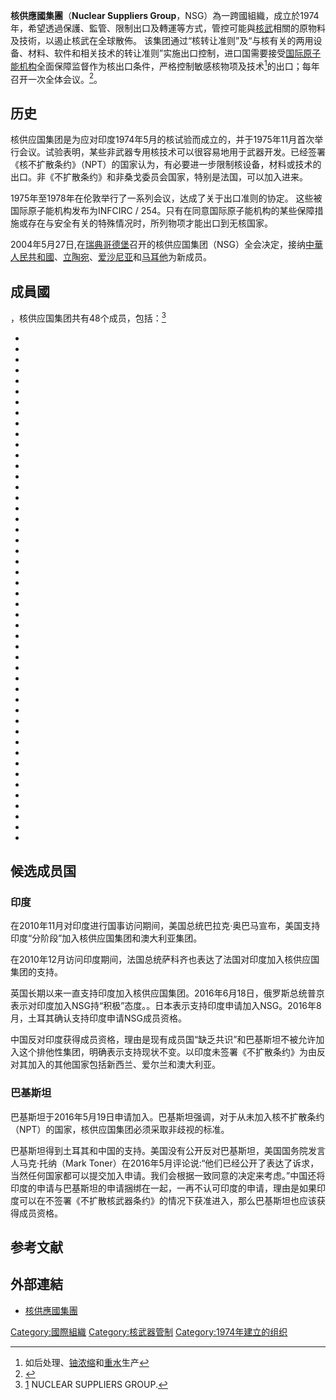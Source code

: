 {{Infobox organization
|name             = 核供應國集團
|original_name    = Nuclear Suppliers Group
| image               = NSG Members.svg
| image_size          = 350 px
| alt                 =
| caption             = 绿色為核供應國集團成員
| logo                = 
| logo_size           = 
| map                 =
| map_size            =
| map_alt             =
| map_caption         =
| map2                =
| map2_size           =
| map2_alt            =
| map2_caption        =
| abbreviation        = NSG
| motto               =
| predecessor         =
| merged              =
| successor           =
| formation           = {{start date and age|1974}}
| founder             =
| founding_location   =
| extinction          = <!-- use {{end date and age|YYYY|MM|DD}} -->
| merger              =
| type                = [[国际组织|国际组织]]
| tax_id              = <!-- or | vat_id = (for European organizations) -->
| registration_id     = <!-- for non-profit org -->
| status              =
| purpose             = 遏止核武器扩散
| headquarters        =
| location            =
| coords              = <!-- {{coord|LAT|LON|display=inline, title}} -->
| region              =
| services            =
| products            =
| methods             =
| fields              =

| membership          = [[核供应国集团#成员国|参见列表]]
| languages           = {{hlist|[[英语|英语]]|[[法语|法语]]|[[德语|德语]]|[[西班牙语|西班牙语]]}}

| owner               = <!-- or | owners = -->
| sec_gen             = <!-- or | gen_sec for General Secretary -->
|leader_title     = 主席
|leader_name      = {{flagicon|瑞士}} Benno Laggner 大使
| leader_title2       =
| leader_name2        =
| leader_title3       =
| leader_name3        =
| leader_title4       =
| leader_name4        =
| board_of_directors  =
| key_people          =
| main_organ          =
| parent_organization =
| subsidiaries        =
| secessions          =
| affiliations        = [[国际原子能机构|国际原子能机构]]
| budget              =
| budget_year         =
| revenue             =
| revenue_year        =
| disbursements       =
| expenses            =
| expenses_year       =
| endowment           =
| endowment_year      =
| staff               =
| staff_year          =
| volunteers          =
| volunteers_year     =
| website             = {{URL|nuclearsuppliersgroup.org}}
| remarks             =
| formerly            =
| footnotes           =
}}

'''核供應國集團'''（'''Nuclear Suppliers Group'''，NSG）為一跨國組織，成立於1974年，希望透過保護、監管、限制出口及轉運等方式，管控可能與[[核武|核武]]相關的原物料及技術，以遏止核武在全球散佈。
该集团通过“核转让准则”及“与核有关的两用设备、材料、软件和相关技术的转让准则”实施出口控制，进口国需要接受[[国际原子能机构|国际原子能机构]]全面保障监督作为核出口条件，严格控制敏感核物项及技术<ref>如后处理、[[铀浓缩|铀浓缩]]和[[重水|重水]]生产</ref>的出口；每年召开一次全体会议。<ref>{{cite web|title=核供应国集团|url=http://www.fmprc.gov.cn/web/gjhdq_676201/gjhdqzz_681964/hgyjt_682470/jbqk_682472/|agency=中华人民共和国外交部|accessdate=2017-07-08|archive-date=2018-06-14|archive-url=https://web.archive.org/web/20180614065001/http://www.fmprc.gov.cn/web/gjhdq_676201/gjhdqzz_681964/hgyjt_682470/jbqk_682472/|dead-url=no}}</ref>。

== 历史 ==
核供应国集团是为应对印度1974年5月的核试验而成立的，并于1975年11月首次举行会议。试验表明，某些非武器专用核技术可以很容易地用于武器开发。已经签署《核不扩散条约》（NPT）的国家认为，有必要进一步限制核设备，材料或技术的出口。非《不扩散条约》和非桑戈委员会国家，特别是法国，可以加入进来。

1975年至1978年在伦敦举行了一系列会议，达成了关于出口准则的协定。 这些被国际原子能机构发布为INFCIRC / 254。只有在同意国际原子能机构的某些保障措施或存在与安全有关的特殊情况时，所列物项才能出口到无核国家。

2004年5月27日,在[[瑞典|瑞典]][[哥德堡|哥德堡]]召开的核供应国集团（NSG）全会决定，接纳[[中華人民共和國|中華人民共和國]]、[[立陶宛|立陶宛]]、[[爱沙尼亚|爱沙尼亚]]和[[马耳他|马耳他]]为新成员。

== 成員國 ==
{{As of|2017}}，核供应国集团共有48个成员，包括：<ref>[http://www.nuclearsuppliersgroup.org/en/participants1] {{Wayback|url=http://www.nuclearsuppliersgroup.org/en/participants1 |date=20190608115124 }} NUCLEAR SUPPLIERS GROUP.</ref>
{{Div col |cols=4}}
*{{ARG}}
*{{AUS}}
*{{AUT}}
*{{BLR}}
*{{BEL}}
*{{BRA}}
*{{BGR}}
*{{CAN}}
*{{PRC}}
*{{HRV}}
*{{CYP}}
*{{CZE}}
*{{DNK}}
*{{EST}}
*{{FIN}}
*{{FRA}}
*{{DEU}}
*{{GRC}}
*{{HUN}}
*{{ISL}}
*{{IRL}}
*{{ITA}}
*{{JPN}}
*{{KAZ}}
*{{LVA}}
*{{LTU}}
*{{LUX}}
*{{MLT}}
*{{MEX}}
*{{NLD}}
*{{NZL}}
*{{NOR}}
*{{POL}}
*{{PRT}}
*{{ROM}}
*{{RUS}}
*{{SRB}}
*{{SVK}}
*{{SVN}}
*{{ZAF}}
*{{KOR}}
*{{ESP}}
*{{SWE}}
*{{CHE}}
*{{TUR}}
*{{UKR}}
*{{GBR}}
*{{USA}}
{{Div col end}}

== 候选成员国 ==

=== 印度 ===
在2010年11月对印度进行国事访问期间，美国总统巴拉克·奥巴马宣布，美国支持印度“分阶段”加入核供应国集团和澳大利亚集团。

在2010年12月访问印度期间，法国总统萨科齐也表达了法国对印度加入核供应国集团的支持。

英国长期以来一直支持印度加入核供应国集团。2016年6月18日，俄罗斯总统普京表示对印度加入NSG持“积极”态度。。日本表示支持印度申请加入NSG。2016年8月，土耳其确认支持印度申请NSG成员资格。

中国反对印度获得成员资格，理由是现有成员国“缺乏共识”和巴基斯坦不被允许加入这个排他性集团，明确表示支持现状不变。以印度未签署《不扩散条约》为由反对其加入的其他国家包括新西兰、爱尔兰和澳大利亚。

=== 巴基斯坦 ===
巴基斯坦于2016年5月19日申请加入。巴基斯坦强调，对于从未加入核不扩散条约（NPT）的国家，核供应国集团必须采取非歧视的标准。

巴基斯坦得到土耳其和中国的支持。美国没有公开反对巴基斯坦，美国国务院发言人马克·托纳（Mark Toner）在2016年5月评论说:“他们已经公开了表达了诉求，当然任何国家都可以提交加入申请。我们会根据一致同意的决定来考虑。”中国还将印度的申请与巴基斯坦的申请捆绑在一起，一再不认可印度的申请，理由是如果印度可以在不签署《不扩散核武器条约》的情况下获准进入，那么巴基斯坦也应该获得成员资格。

== 参考文献 ==
{{Reflist}}

== 外部連結 ==
*{{en}}[http://www.nuclearsuppliersgroup.org/ 核供應國集團] {{Wayback|url=http://www.nuclearsuppliersgroup.org/ |date=20080913131314 }}

{{portal bar|國際關係|核技術}}

[[Category:國際組織|Category:國際組織]]
[[Category:核武器管制|Category:核武器管制]]
[[Category:1974年建立的组织|Category:1974年建立的组织]]